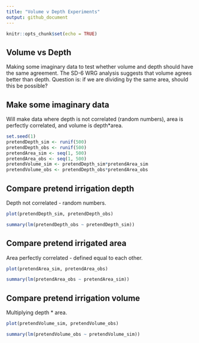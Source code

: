```yaml
---
title: "Volume v Depth Experiments"
output: github_document
---
```


```r
knitr::opts_chunk$set(echo = TRUE)
```

## Volume vs Depth

Making some imaginary data to test whether volume and depth should have the same agreement. 
The SD-6 WRG analysis suggests that volume agrees better than depth.
Question is: if we are dividing by the same area, should this be possible?

## Make some imaginary data

Will make data where depth is not correlated (random numbers), area is perfectly correlated, and volume is depth*area.

```r

set.seed(1)
pretendDepth_sim <- runif(500)
pretendDepth_obs <- runif(500)
pretendArea_sim <- seq(1, 500)
pretendArea_obs <- seq(1, 500)
pretendVolume_sim <- pretendDepth_sim*pretendArea_sim
pretendVolume_obs <- pretendDepth_obs*pretendArea_obs

```

## Compare pretend irrigation depth

Depth not correlated - random numbers.

```r

plot(pretendDepth_sim, pretendDepth_obs)

summary(lm(pretendDepth_obs ~ pretendDepth_sim))

```
## Compare pretend irrigated area

Area perfectly correlated - defined equal to each other.

```r

plot(pretendArea_sim, pretendArea_obs)

summary(lm(pretendArea_obs ~ pretendArea_sim))

```

## Compare pretend irrigation volume

Multiplying depth * area.

```r

plot(pretendVolume_sim, pretendVolume_obs)

summary(lm(pretendVolume_obs ~ pretendVolume_sim))

```